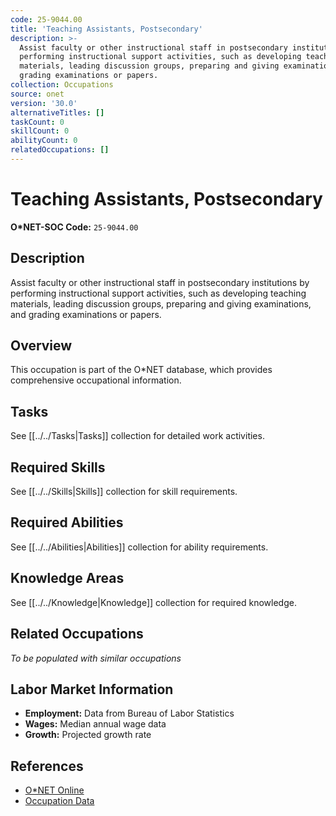 ```yaml
---
code: 25-9044.00
title: 'Teaching Assistants, Postsecondary'
description: >-
  Assist faculty or other instructional staff in postsecondary institutions by
  performing instructional support activities, such as developing teaching
  materials, leading discussion groups, preparing and giving examinations, and
  grading examinations or papers.
collection: Occupations
source: onet
version: '30.0'
alternativeTitles: []
taskCount: 0
skillCount: 0
abilityCount: 0
relatedOccupations: []
---
```

# Teaching Assistants, Postsecondary

**O*NET-SOC Code:** `25-9044.00`

## Description

Assist faculty or other instructional staff in postsecondary institutions by performing instructional support activities, such as developing teaching materials, leading discussion groups, preparing and giving examinations, and grading examinations or papers.

## Overview

This occupation is part of the O*NET database, which provides comprehensive occupational information.

## Tasks

See [[../../Tasks|Tasks]] collection for detailed work activities.

## Required Skills

See [[../../Skills|Skills]] collection for skill requirements.

## Required Abilities

See [[../../Abilities|Abilities]] collection for ability requirements.

## Knowledge Areas

See [[../../Knowledge|Knowledge]] collection for required knowledge.

## Related Occupations

*To be populated with similar occupations*

## Labor Market Information

- **Employment:** Data from Bureau of Labor Statistics
- **Wages:** Median annual wage data
- **Growth:** Projected growth rate

## References

- [O*NET Online](https://www.onetonline.org/link/summary/25-9044.00)
- [Occupation Data](https://www.onetcenter.org/)
